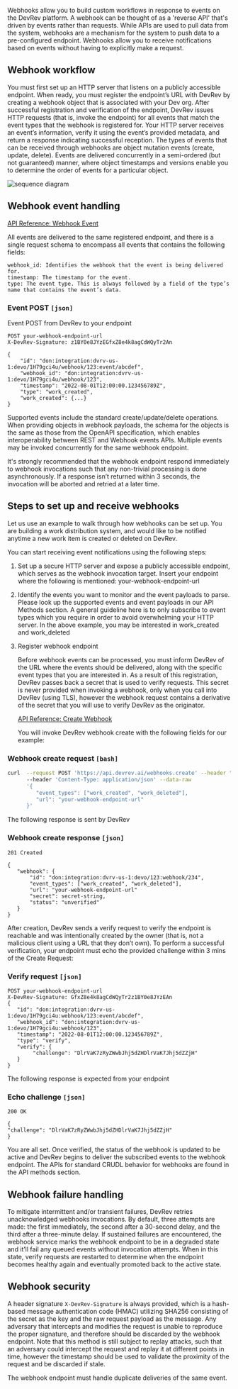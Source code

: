 Webhooks allow you to build custom workflows in response to events on the DevRev platform.
A webhook can be thought of as a 'reverse API' that's driven by events rather than requests. While APIs are used to pull data from the system, webhooks are a mechanism for the system to push data to a pre-configured endpoint.
Webhooks allow you to receive notifications based on events without having to explicitly make a request.

## Webhook workflow

You must first set up an HTTP server that listens on a publicly accessible endpoint.
When ready, you must register the endpoint’s URL with DevRev by creating a webhook object that is
associated with your Dev org. After successful registration and verification of the endpoint,
DevRev issues HTTP requests (that is, invoke the endpoint) for all events that match the event types
that the webhook is registered for. Your HTTP server receives an event’s information,
verify it using the event’s provided metadata, and return a response indicating successful reception.
The types of events that can be received through webhooks are object mutation events (create, update, delete).
Events are delivered concurrently in a semi-ordered (but not guaranteed) manner,
where object timestamps and versions enable you to determine the order of events for a particular object.

![sequence diagram](../img/diagram_4.png)

## Webhook event handling

<a href="https://devrev.ai/docs/apis/methods#/schemas/webhook-event-request">
  API Reference: Webhook Event
</a>

All events are delivered to the same registered endpoint, and there is a single request schema to encompass all events that contains the following fields:

```
webhook_id: Identifies the webhook that the event is being delivered for.
timestamp: The timestamp for the event.
type: The event type. This is always followed by a field of the type’s name that contains the event’s data.
```

### Event POST `[json]`

Event POST from DevRev to your endpoint

```
POST your-webhook-endpoint-url
X-DevRev-Signature: z1BY0e8JYzEGfxZ8e4k8agCdWQyTr2An

{
	"id": "don:integration:dvrv-us-1:devo/1H79gci4u/webhook/123:event/abcdef",
	"webhook_id": "don:integration:dvrv-us-1:devo/1H79gci4u/webhook/123",
	"timestamp": "2022-08-01T12:00:00.123456789Z",
	"type": "work_created",
	"work_created": {...}
}
```

Supported events include the standard create/update/delete operations. When providing objects in webhook payloads, the schema for the objects is the same as those from the OpenAPI specification, which enables interoperability between REST and Webhook events APIs.
Multiple events may be invoked concurrently for the same webhook endpoint.

<Callout intent="info">
It's strongly recommended that the webhook endpoint respond immediately to webhook invocations such that any non-trivial processing is done asynchronously. If a response isn’t returned within 3 seconds, the invocation will be aborted and retried at a later time.
</Callout>

## Steps to set up and receive webhooks

Let us use an example to walk through how webhooks can be set up.
You are building a work distribution system, and would like to be notified anytime a new work item
is created or deleted on DevRev.

You can start receiving event notifications using the following steps:

1. Set up a secure HTTP server and expose a publicly accessible endpoint, which serves as the webhook invocation target.
   Insert your endpoint where the following is mentioned: your-webhook-endpoint-url

2. Identify the events you want to monitor and the event payloads to parse.
   Please look up the supported events and event payloads in our API Methods section.
   A general guideline here is to only subscribe to event types which you require in order
   to avoid overwhelming your HTTP server.
   In the above example, you may be interested in work_created and work_deleted

3. Register webhook endpoint

   Before webhook events can be processed, you must inform DevRev of the URL where the events should be
   delivered, along with the specific event types that you are interested in.
   As a result of this registration, DevRev passes back a secret that is used to
   verify requests. This secret is never provided when invoking a webhook, only when you call into DevRev
   (using TLS), however the webhook request contains a derivative of the secret that you will use to verify
   DevRev as the originator.

     [API Reference: Create Webhook](https://devrev.docs.buildwithfern.com/dev-rev-rest-api/api-reference/webhooks/create)

   You will invoke DevRev webhook create with the following fields for our example:

### Webhook create request `[bash]`

```bash
curl  --request POST 'https://api.devrev.ai/webhooks.create' --header "Authorization:token"
      --header 'Content-Type: application/json' --data-raw
      '{
         "event_types": ["work_created", "work_deleted"],
         "url": "your-webhook-endpoint-url"
      }'

```

The following response is sent by DevRev

### Webhook create response `[json]`

```
201 Created

{
   "webhook": {
	   "id": "don:integration:dvrv-us-1:devo/123:webhook/234",
 	   "event_types": ["work_created", "work_deleted"],
 	   "url": "your-webhook-endpoint-url"
 	   "secret": secret-string,
 	   "status": "unverified"
   }
}
```

After creation, DevRev sends a verify request to verify the endpoint is reachable and was intentionally
created by the owner (that is, not a malicious client using a URL that they don’t own).
To perform a successful verification, your endpoint must echo the provided challenge within 3 mins of the Create Request:

### Verify request `[json]`

```
POST your-webhook-endpoint-url
X-DevRev-Signature: GfxZ8e4k8agCdWQyTr2z1BY0e8JYzEAn
{
   "id": "don:integration:dvrv-us-1:devo/1H79gci4u:webhook/123:event/abcdef",
   "webhook_id": "don:integration:dvrv-us-1:devo/1H79gci4u:webhook/123",
   "timestamp": "2022-08-01T12:00:00.123456789Z",
   "type": "verify",
   "verify": {
 		"challenge": "DlrVaK7zRyZWwbJhj5dZHDlrVaK7Jhj5dZZjH"
   }
}
```

The following response is expected from your endpoint

### Echo challenge `[json]`

```
200 OK

{
"challenge": "DlrVaK7zRyZWwbJhj5dZHDlrVaK7Jhj5dZZjH"
}
```

You are all set.
Once verified, the status of the webhook is updated to be active and DevRev begins to deliver
the subscribed events to the webhook endpoint.
The APIs for standard CRUDL behavior for webhooks are found in the API methods section.

## Webhook failure handling

To mitigate intermittent and/or transient failures, DevRev retries unacknowledged webhooks invocations. By default, three attempts are made: the first immediately, the second after a 30-second delay, and the third after a three-minute delay. If sustained failures are encountered, the webhook service marks the webhook endpoint to be in a degraded state and it’ll fail any queued events without invocation attempts. When in this state, verify requests are restarted to determine when the endpoint becomes healthy again and eventually promoted back to the active state.

## Webhook security

A header signature `X-DevRev-Signature` is always provided, which is a hash-based message authentication code (HMAC) utilizing SHA256 consisting of the secret as the key and the raw request payload as the message. Any adversary that intercepts and modifies the request is unable to reproduce the proper signature, and therefore should be discarded by the webhook endpoint. Note that this method is still subject to replay attacks, such that an adversary could intercept the request and replay it at different points in time, however the timestamp should be used to validate the proximity of the request and be discarded if stale.

<Callout intent="info">
The webhook endpoint must handle duplicate deliveries of the same event.
</Callout>